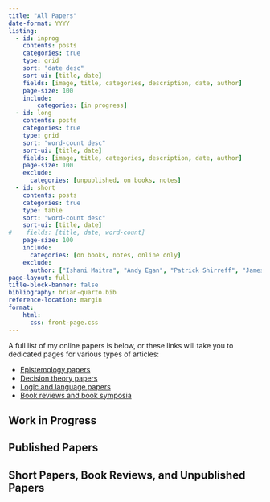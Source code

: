 ```yaml
---
title: "All Papers"
date-format: YYYY
listing: 
  - id: inprog
    contents: posts
    categories: true
    type: grid
    sort: "date desc"
    sort-ui: [title, date]
    fields: [image, title, categories, description, date, author]
    page-size: 100
    include:
        categories: [in progress]
  - id: long
    contents: posts
    categories: true
    type: grid
    sort: "word-count desc"
    sort-ui: [title, date]
    fields: [image, title, categories, description, date, author]
    page-size: 100
    exclude:
      categories: [unpublished, on books, notes]
  - id: short
    contents: posts
    categories: true
    type: table
    sort: "word-count desc"
    sort-ui: [title, date]
#    fields: [title, date, word-count]
    page-size: 100
    include:
      categories: [on books, notes, online only]
    exclude:
      author: ["Ishani Maitra", "Andy Egan", "Patrick Shirreff", "James M. Joyce", "John Hawthorne", "Jonathan Jenkins Ichikawa", "Steven Kuhn", "David Jehle"]
page-layout: full
title-block-banner: false
bibliography: brian-quarto.bib
reference-location: margin 
format: 
    html:
      css: front-page.css
---
```


A full list of my online papers is below, or these links will take you to dedicated pages for various types of articles:

- [Epistemology papers](epist.html)
- [Decision theory papers](gdt.html)
- [Logic and language papers](language.html)
- [Book reviews and book symposia](books.html)

## Work in Progress
::: {#inprog}
:::

## Published Papers
:::{#long}
:::

## Short Papers, Book Reviews, and Unpublished Papers
:::{#short}
:::